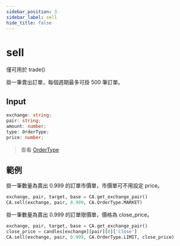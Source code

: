 ```yaml
---
sidebar_position: 3
sidebar_label: sell
hide_title: false
---
```



# sell

<Highlight color="#ffba00"> 僅可用於 trade() </Highlight>

掛一筆賣出訂單，每個週期最多可掛 500 筆訂單。

## Input

```typescript
exchange: string;
pair: string;
amount: number;
type: OrderType;
price: number;
```

> 查看 [OrderType](/docs/documentation/python/ca-objects/order-type)

## 範例

掛一筆數量為賣出 0.999 的訂單市價單，市價單可不用設定 price。

```python
exchange, pair, target, base = CA.get_exchange_pair()
CA.sell(exchange, pair, 0.999, CA.OrderType.MARKET)
```

掛一筆數量為賣出 0.999 的訂單限價單，價格為 close_price。

```python
exchange, pair, target, base = CA.get_exchange_pair()
close_price = candles[exchange][pair][0]['close']
CA.sell(exchange, pair, 0.999, CA.OrderType.LIMIT, close_price)
```
